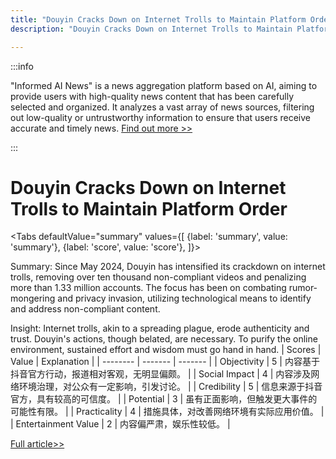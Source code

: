 ```yaml
---
title: "Douyin Cracks Down on Internet Trolls to Maintain Platform Order"
description: "Douyin Cracks Down on Internet Trolls to Maintain Platform Order"

---
```



:::info

"Informed AI News" is a news aggregation platform based on AI, aiming to provide users with high-quality news content that has been carefully selected and organized. It analyzes a vast array of news sources, filtering out low-quality or untrustworthy information to ensure that users receive accurate and timely news.  [Find out more >>](/docs/guides)

:::

# Douyin Cracks Down on Internet Trolls to Maintain Platform Order


<Tabs
	defaultValue="summary"
	values={[
	{label: 'summary', value: 'summary'},
	{label: 'score', value: 'score'},
]}>
<TabItem value="summary">


Summary:
Since May 2024, Douyin has intensified its crackdown on internet trolls, removing over ten thousand non-compliant videos and penalizing more than 1.33 million accounts. The focus has been on combating rumor-mongering and privacy invasion, utilizing technological means to identify and address non-compliant content.

Insight:
Internet trolls, akin to a spreading plague, erode authenticity and trust. Douyin's actions, though belated, are necessary. To purify the online environment, sustained effort and wisdom must go hand in hand.
</TabItem>
<TabItem value="score">
	| Scores     | Value   | Explanation |
	| -------- | ------- | ------- |
	| Objectivity  | 5    | 内容基于抖音官方行动，报道相对客观，无明显偏颇。    |
	| Social Impact | 4     | 内容涉及网络环境治理，对公众有一定影响，引发讨论。    |
	| Credibility    | 5    | 信息来源于抖音官方，具有较高的可信度。    |
	| Potential    | 3    | 虽有正面影响，但触发更大事件的可能性有限。    |
	| Practicality    | 4    | 措施具体，对改善网络环境有实际应用价值。    |
	| Entertainment Value    | 2    | 内容偏严肃，娱乐性较低。    |
</TabItem>
</Tabs>

[Full article>>](https://readhub.cn/topic/8aKBn93aw3T)
